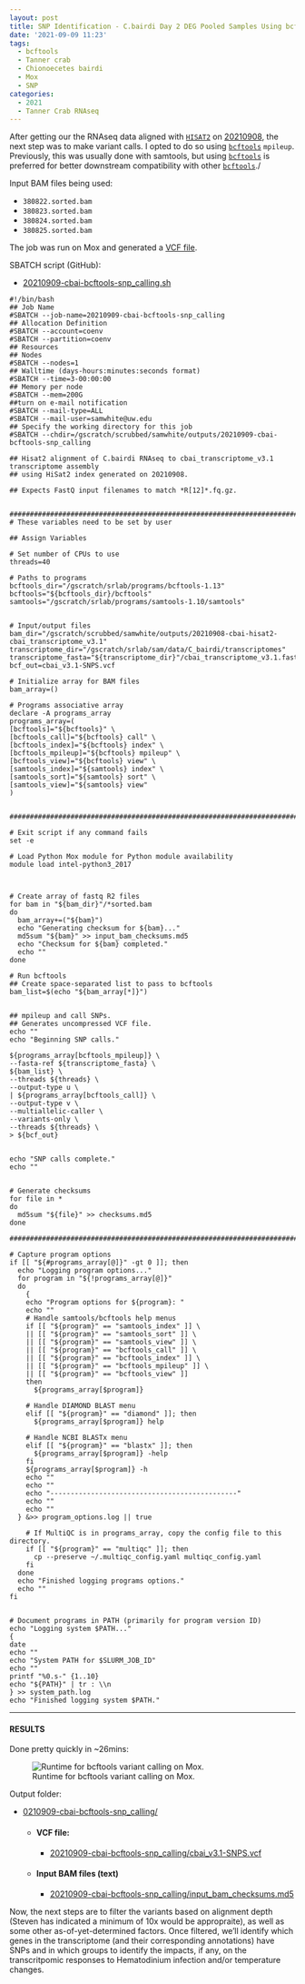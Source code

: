 ```yaml
---
layout: post
title: SNP Identification - C.bairdi Day 2 DEG Pooled Samples Using bcftools on Mox
date: '2021-09-09 11:23'
tags: 
  - bcftools
  - Tanner crab
  - Chionoecetes bairdi
  - Mox
  - SNP
categories: 
  - 2021
  - Tanner Crab RNAseq
---
```

After getting our the RNAseq data aligned with [`HISAT2`](https://daehwankimlab.github.io/hisat2/) on [20210908](https://robertslab.github.io/sams-notebook/posts/2021/2021-09-08-RNAseq-Alignments-C.bairdi-Day-2-Infected-Uninfected-Temperature-Increase-Decrease-RNAseq-to-cbai_transcriptome_v3.1.fasta-with-Hisat2-on-Mox.html), the next step was to make variant calls. I opted to do so using [`bcftools`](https://samtools.github.io/bcftools/bcftools.html#common_options) `mpileup`. Previously, this was usually done with samtools, but using [`bcftools`](https://samtools.github.io/bcftools/bcftools.html#common_options) is preferred for better downstream compatibility with other [`bcftools`](https://samtools.github.io/bcftools/bcftools.html#common_options)./

Input BAM files being used:

- `380822.sorted.bam`
- `380823.sorted.bam`
- `380824.sorted.bam`
- `380825.sorted.bam`


The job was run on Mox and generated a [VCF file](https://samtools.github.io/hts-specs/VCFv4.2.pdf).

SBATCH script (GitHub):

- [20210909-cbai-bcftools-snp_calling.sh](https://github.com/RobertsLab/sams-notebook/blob/master/sbatch_scripts/20210909-cbai-bcftools-snp_calling.sh)

```shell
#!/bin/bash
## Job Name
#SBATCH --job-name=20210909-cbai-bcftools-snp_calling
## Allocation Definition
#SBATCH --account=coenv
#SBATCH --partition=coenv
## Resources
## Nodes
#SBATCH --nodes=1
## Walltime (days-hours:minutes:seconds format)
#SBATCH --time=3-00:00:00
## Memory per node
#SBATCH --mem=200G
##turn on e-mail notification
#SBATCH --mail-type=ALL
#SBATCH --mail-user=samwhite@uw.edu
## Specify the working directory for this job
#SBATCH --chdir=/gscratch/scrubbed/samwhite/outputs/20210909-cbai-bcftools-snp_calling

## Hisat2 alignment of C.bairdi RNAseq to cbai_transcriptome_v3.1 transcriptome assembly
## using HiSat2 index generated on 20210908.

## Expects FastQ input filenames to match *R[12]*.fq.gz.


###################################################################################
# These variables need to be set by user

## Assign Variables

# Set number of CPUs to use
threads=40

# Paths to programs
bcftools_dir="/gscratch/srlab/programs/bcftools-1.13"
bcftools="${bcftools_dir}/bcftools"
samtools="/gscratch/srlab/programs/samtools-1.10/samtools"


# Input/output files
bam_dir="/gscratch/scrubbed/samwhite/outputs/20210908-cbai-hisat2-cbai_transcriptome_v3.1"
transcriptome_dir="/gscratch/srlab/sam/data/C_bairdi/transcriptomes"
transcriptome_fasta="${transcriptome_dir}"/cbai_transcriptome_v3.1.fasta
bcf_out=cbai_v3.1-SNPS.vcf

# Initialize array for BAM files
bam_array=()

# Programs associative array
declare -A programs_array
programs_array=(
[bcftools]="${bcftools}" \
[bcftools_call]="${bcftools} call" \
[bcftools_index]="${bcftools} index" \
[bcftools_mpileup]="${bcftools} mpileup" \
[bcftools_view]="${bcftools} view" \
[samtools_index]="${samtools} index" \
[samtools_sort]="${samtools} sort" \
[samtools_view]="${samtools} view"
)


###################################################################################################

# Exit script if any command fails
set -e

# Load Python Mox module for Python module availability
module load intel-python3_2017



# Create array of fastq R2 files
for bam in "${bam_dir}"/*sorted.bam
do
  bam_array+=("${bam}")
  echo "Generating checksum for ${bam}..."
  md5sum "${bam}" >> input_bam_checksums.md5
  echo "Checksum for ${bam} completed."
  echo ""
done

# Run bcftools
## Create space-separated list to pass to bcftools
bam_list=$(echo "${bam_array[*]}")


## mpileup and call SNPs.
## Generates uncompressed VCF file.
echo ""
echo "Beginning SNP calls."

${programs_array[bcftools_mpileup]} \
--fasta-ref ${transcriptome_fasta} \
${bam_list} \
--threads ${threads} \
--output-type u \
| ${programs_array[bcftools_call]} \
--output-type v \
--multiallelic-caller \
--variants-only \
--threads ${threads} \
> ${bcf_out}


echo "SNP calls complete."
echo ""


# Generate checksums
for file in *
do
  md5sum "${file}" >> checksums.md5
done

#######################################################################################################

# Capture program options
if [[ "${#programs_array[@]}" -gt 0 ]]; then
  echo "Logging program options..."
  for program in "${!programs_array[@]}"
  do
    {
    echo "Program options for ${program}: "
    echo ""
    # Handle samtools/bcftools help menus
    if [[ "${program}" == "samtools_index" ]] \
    || [[ "${program}" == "samtools_sort" ]] \
    || [[ "${program}" == "samtools_view" ]] \
    || [[ "${program}" == "bcftools_call" ]] \
    || [[ "${program}" == "bcftools_index" ]] \
    || [[ "${program}" == "bcftools_mpileup" ]] \
    || [[ "${program}" == "bcftools_view" ]]
    then
      ${programs_array[$program]}

    # Handle DIAMOND BLAST menu
    elif [[ "${program}" == "diamond" ]]; then
      ${programs_array[$program]} help

    # Handle NCBI BLASTx menu
    elif [[ "${program}" == "blastx" ]]; then
      ${programs_array[$program]} -help
    fi
    ${programs_array[$program]} -h
    echo ""
    echo ""
    echo "----------------------------------------------"
    echo ""
    echo ""
  } &>> program_options.log || true

    # If MultiQC is in programs_array, copy the config file to this directory.
    if [[ "${program}" == "multiqc" ]]; then
      cp --preserve ~/.multiqc_config.yaml multiqc_config.yaml
    fi
  done
  echo "Finished logging programs options."
  echo ""
fi


# Document programs in PATH (primarily for program version ID)
echo "Logging system $PATH..."
{
date
echo ""
echo "System PATH for $SLURM_JOB_ID"
echo ""
printf "%0.s-" {1..10}
echo "${PATH}" | tr : \\n
} >> system_path.log
echo "Finished logging system $PATH."
```

---

#### RESULTS

Done pretty quickly in ~26mins:

![Runtime for bcftools variant calling on Mox.](https://github.com/RobertsLab/sams-notebook/blob/master/images/screencaps/20210909-cbai-bcftools-snp_calling_runtime.png?raw=true)

Output folder:

- [0210909-cbai-bcftools-snp_calling/](https://gannet.fish.washington.edu/Atumefaciens/20210909-cbai-bcftools-snp_calling/)


  - #### VCF file:

    - [20210909-cbai-bcftools-snp_calling/cbai_v3.1-SNPS.vcf](https://gannet.fish.washington.edu/Atumefaciens/20210909-cbai-bcftools-snp_calling/cbai_v3.1-SNPS.vcf)

  - #### Input BAM files (text)

    - [20210909-cbai-bcftools-snp_calling/input_bam_checksums.md5](https://gannet.fish.washington.edu/Atumefaciens/20210909-cbai-bcftools-snp_calling/input_bam_checksums.md5)

Now, the next steps are to filter the variants based on alignment depth (Steven has indicated a minimum of 10x would be appropraite), as well as some other as-of-yet-determined factors. Once filtered, we'll identify which genes in the transcriptome (and their corresponding annotations) have SNPs and in which groups to identify the impacts, if any, on the transcritpomic responses to Hematodinium infection and/or temperature changes.